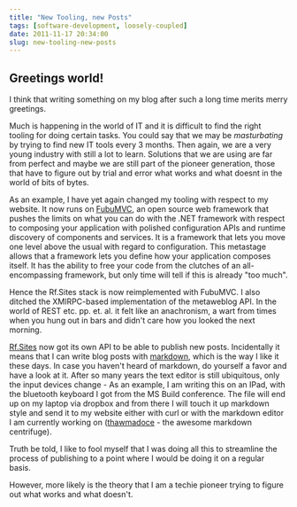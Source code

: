 ```yaml
---
title: "New Tooling, new Posts"
tags: [software-development, loosely-coupled]
date: 2011-11-17 20:34:00
slug: new-tooling-new-posts
---
```


## Greetings world!

I think that writing something on my blog after such a long time merits merry greetings.

Much is happening in the world of IT and it is difficult to find the right tooling for doing certain tasks. You could say that we may be _masturbating_ by trying to find new IT tools every 3 months. Then again, we are a very young industry with still a lot to learn. Solutions that we are using are far from perfect and maybe we are still part of the pioneer generation, those that have to figure out by trial and error what works and what doesnt in the world of bits of bytes.

As an example, I have yet again changed my tooling with respect to my website. It now runs on [FubuMVC][1], an open source web framework that pushes the limits on what you can do with the .NET framework with respect to composing your application with polished configuration APIs and runtime discovery of components and services. It is a framework that lets you move one level above the usual with regard to configuration. This metastage allows that a framework lets you define how your application composes itself. It has the ability to free your code from the clutches of an all-encompassing framework, but only time will tell if this is already "too much".

Hence the Rf.Sites stack is now reimplemented with FubuMVC. I also ditched the XMlRPC-based implementation of the metaweblog API. In the world of REST etc. pp. et. al. it felt like an anachronism, a wart from times when you hung out in bars and didn't care how you looked the next morning. 

[Rf.Sites][2] now got its own API to be able to publish new posts. Incidentally it means that I can write blog posts with [markdown][3], which is the way I like it these days. In case you haven't heard of markdown, do yourself a favor and have a look at it. After so many years the text editor is still ubiquitous, only the input devices change - As an example, I am writing this on an IPad, with the bluetooth keyboard I got from the MS Build conference. The file will end up on my laptop via dropbox and from there I will touch it up markdown style and send it to my website either with curl or with the markdown editor I am currently working on ([thawmadoce][4] - the awesome markdown centrifuge).

Truth be told, I like to fool myself that I was doing all this to streamline the process of publishing to a point where I would be doing it on a regular basis. 

However, more likely is the theory that I am a techie pioneer trying to figure out what works and what doesn't.

  [1]: http://fubu-project.org
  [2]: https://github.com/flq/Rf.Sites
  [3]: http://daringfireball.net/projects/markdown/
  [4]: https://github.com/flq/Thawmadoce